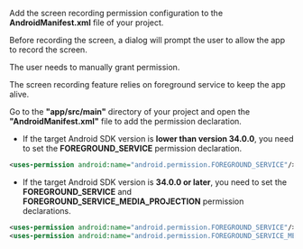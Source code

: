 Add the screen recording permission configuration to the **AndroidManifest.xml** file of your project.

<Note title="Note">

Before recording the screen, a dialog will prompt the user to allow the app to record the screen. 

The user needs to manually grant permission.

</Note>

The screen recording feature relies on foreground service to keep the app alive. 

Go to the **"app/src/main"** directory of your project and open the **"AndroidManifest.xml"** file to add the permission declaration.

- If the target Android SDK version is **lower than version 34.0.0**, you need to set the **FOREGROUND_SERVICE** permission declaration.

```xml
<uses-permission android:name="android.permission.FOREGROUND_SERVICE"/>
```

- If the target Android SDK version is **34.0.0 or later**, you need to set the **FOREGROUND_SERVICE** and **FOREGROUND_SERVICE_MEDIA_PROJECTION** permission declarations.

```xml
<uses-permission android:name="android.permission.FOREGROUND_SERVICE"/>
<uses-permission android:name="android.permission.FOREGROUND_SERVICE_MEDIA_PROJECTION"/>
```